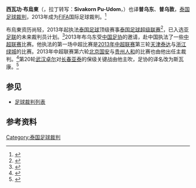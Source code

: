 {{noteTA
|G1=足球
}}
{{Infobox football official
| name                = 西瓦功·布烏東<br>ศิวกร ภูอุดม
| fullname            = Sivakorn Pu-Udom
| dateofbirth         = {{birth date and age|1987|11|26|}}
| cityofbirth         = 
| countryofbirth      = {{泰国}}
| death_date          = 
| death_place         = 
| otheroccupation     = 
| years               = 2013–
| league              = [[泰超|泰超]]
| role                = [[足球裁判|裁判]]
| internationalyears  = 2013–
| confederation       = [[FIFA|FIFA]]
| internationalrole   = [[足球裁判|裁判]]
}}

'''西瓦功·布烏東'''（{{lang-th|'''ศิวกร ภูอุดม'''}}，拉丁转写：'''Sivakorn Pu-Udom'''，{{bd|1987年|11月26日}}）也译'''普乌东'''、'''普乌敦'''，[[泰国|泰国]][[足球裁判|足球裁判]]，2013年成为[[FIFA|FIFA]]国际足球裁判。<ref>{{cite web|title=Football Officials - Referees|url=http://www.fifa.com/associations/association=tha/footballofficials/referees/peoplekind=ref.html|work=Thailand: Referees|publisher=FIFA|accessdate=2013-04-22|archive-date=2015-01-29|archive-url=https://web.archive.org/web/20150129074533/http://www.fifa.com/associations/association=tha/footballofficials/referees/peoplekind=ref.html|dead-url=no}}</ref> 

布烏東资历尚轻，2013年起执法[[泰国足球|泰国足球]]顶级赛事[[泰国足球超级联赛|泰国足球超级联赛]]<ref>{{cite web|title=S. PU-UDOM|url=http://int.soccerway.com/referees/sivakorn-pu-udom/289731/|publisher=Soccerway|accessdate=2013-04-19|archive-date=2020-09-04|archive-url=https://web.archive.org/web/20200904230340/https://int.soccerway.com/referees/sivakorn-pu-udom/289731/|dead-url=no}}</ref>，已入选[[亚足联|亚足联]]的未来裁判员计划。<ref>{{cite news|title=PF refs get real deal in Maldives|url=http://www.the-afc.com/en/acl-news/acl-reports/951-inside-afc/2894-pf-refs-get-real-deal-in-maldives.html|accessdate=2013-04-19|newspaper=The Asian Football Confederation|date=2011-10-25}}</ref>2013年布乌东受[[中国足协|中国足协]]的邀请，赴中国执法了一些[[中超联赛|中超联赛]]比赛。他执法的第一场中超比赛是[[2013年中超联赛|2013年中超联赛]]第三轮[[天津泰达|天津泰达]]与[[浙江绿城|浙江绿城]]的比赛。2013年中超联赛第六轮[[北京国安|北京国安]]与[[贵州人和|贵州人和]]的比赛也由他出任主裁判。<ref>{{cite news|title=国安VS人和首发：后防换两人周挺替身 格隆配利马|url=http://sports.sina.com.cn/j/2013-04-19/18306528013.shtml?from=hao123_index_sports_j|accessdate=2013-04-19|newspaper=新浪体育|date=2013-04-19|archive-date=2016-03-04|archive-url=https://web.archive.org/web/20160304132655/http://sports.sina.com.cn/j/2013-04-19/18306528013.shtml?from=hao123_index_sports_j|dead-url=no}}</ref>第20轮[[武汉卓尔|武汉卓尔]]对[[长春亚泰|长春亚泰]]的保级关键战由他主吹，足协的译名改为斯瓦康。<ref>{{cite news|title=中超第20轮裁判:日本裁判吹鲁沪战 泰哨吹保级战|url=http://sports.sina.com.cn/j/2013-08-08/16516712728.shtml|accessdate=2013-08-29|newspaper=新浪体育|date=2013-08-08|archive-date=2016-03-04|archive-url=https://web.archive.org/web/20160304122301/http://sports.sina.com.cn/j/2013-08-08/16516712728.shtml|dead-url=no}}</ref>

==参见==
* [[足球裁判列表|足球裁判列表]]

==参考资料==
{{reflist}}

{{2013年中国足球联赛裁判}}
{{DEFAULTSORT:Sivakorn Pu-Udom}}

[[Category:泰国足球裁判|Category:泰国足球裁判]]